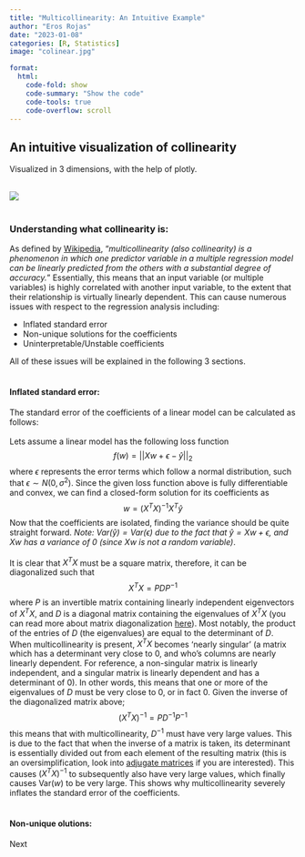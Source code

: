 ```yaml
---
title: "Multicollinearity: An Intuitive Example"
author: "Eros Rojas"
date: "2023-01-08"
categories: [R, Statistics]
image: "colinear.jpg"

format:
  html:
    code-fold: show
    code-summary: "Show the code"
    code-tools: true
    code-overflow: scroll
---
```


## **An intuitive visualization of collinearity**
Visualized in 3 dimensions, with the help of plotly.

<br>
![](3d.jpg)
<br>
<br>

### **Understanding what collinearity is:**

As defined by [Wikipedia](https://en.wikipedia.org/wiki/Multicollinearity), "*multicollinearity (also collinearity) is a phenomenon in which one predictor variable in a multiple regression model can be linearly predicted from the others with a substantial degree of accuracy.*" Essentially, this means that an input variable (or multiple variables) is highly correlated with another input variable, to the extent that their relationship is virtually linearly dependent. This can cause numerous issues with respect to the regression analysis including: 

<ul>
    <li>Inflated standard error</li>
    <li>Non-unique solutions for the coefficients</li>
    <li>Uninterpretable/Unstable coefficients</li>
</ul>

All of these issues will be explained in the following 3 sections.
<br>
<br>

#### **Inflated standard error:**

The standard error of the coefficients of a linear model can be calculated as follows: 
<br><br>
Lets assume a linear model has the following loss function
$$f(w) = ||Xw + \epsilon - \hat{y}||_2$$
where $\epsilon$ represents the error terms which follow a normal distribution, such that $\epsilon \sim N(0, \sigma^2)$. Since the given loss function above is fully differentiable and convex, we can find a closed-form solution for its coefficients as
$$w = (X^TX)^{-1}X^T\hat{y}$$
Now that the coefficients are isolated, finding the variance should be quite straight forward.
\begin{align}
\mathrm{Var}(w) &= \mathrm{Var}\left((X^TX)^{-1}X^T \hat{y} \right) \\
&= (X^TX)^{−1}X^T \cdot \mathrm{Var}(\hat{y}) \cdot X(X^TX)^{−1} \\
&= \sigma^2 (X^T X)^{-1}
\end{align}
*Note: $\mathrm{Var}(\hat{y}) = \mathrm{Var}(\epsilon)$ due to the fact that $\hat{y} = Xw + \epsilon$, and $Xw$ has a variance of 0 (since $Xw$ is not a random variable)*.
<br><br>
It is clear that $X^T X$ must be a square matrix, therefore, it can be diagonalized such that 
$$X^T X = PDP^{-1}$$
where $P$ is an invertible matrix containing linearly independent eigenvectors of $X^T X$, and $D$ is a diagonal matrix containing the eigenvalues of $X^T X$ (you can read more about matrix diagonalization [here](https://www.statlect.com/matrix-algebra/matrix-diagonalization#:~:text=Matrix%20diagonalization%20is%20the%20process,Not%20all%20matrices%20are%20diagonalizable.)). Most notably, the product of the entries of $D$ (the eigenvalues) are equal to the determinant of $D$. When multicollinearity is present, $X^T X$ becomes 'nearly singular' (a matrix which has a determinant very close to $0$, and who's columns are nearly linearly dependent. For reference, a non-singular matrix is linearly independent, and a singular matrix is linearly dependent and has a determinant of $0$). In other words, this means that one or more of the eigenvalues of $D$ must be very close to $0$, or in fact $0$. Given the inverse of the diagonalized matrix above;
$$(X^T X)^{-1} = PD^{-1}P^{-1}$$
this means that with multicollinearity, $D^{-1}$ must have very large values. This is due to the fact that when the inverse of a matrix is taken, its determinant is essentially divided out from each element of the resulting matrix (this is an oversimplification, look into [adjugate matrices](https://en.wikipedia.org/wiki/Adjugate_matrix) if you are interested). This causes $(X^T X)^{-1}$ to subsequently also have very large values, which finally causes $\mathrm{Var}(w)$ to be very large. This shows why multicollinearity severely inflates the standard error of the coefficients.
<br>
<br>

#### **Non-unique olutions:**

Next

